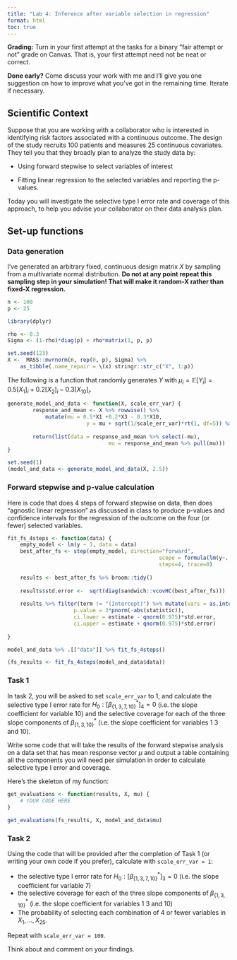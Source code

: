 ```yaml
---
title: "Lab 4: Inference after variable selection in regression"
format: html
toc: true
---
```


**Grading:** Turn in your first attempt at the tasks for a binary "fair attempt or not" grade on Canvas. That is, your first attempt need not be neat or correct.

**Done early?** Come discuss your work with me and I'll give you one suggestion on how to improve what you've got in the remaining time. Iterate if necessary.

## Scientific Context 

Suppose that you are working with a collaborator who is interested in identifying risk factors associated with a continuous outcome. The design of the study recruits 100 patients and measures 25 continuous covariates. They tell you that they broadly plan to analyze the study data by:

-   Using forward stepwise to select variables of interest

-   Fitting linear regression to the selected variables and reporting the p-values.

Today you will investigate the selective type I error rate and coverage of this approach, to help you advise your collaborator on their data analysis plan. 

## Set-up functions

### Data generation

I've generated an arbitrary fixed, continuous design matrix $X$ by sampling from a multivariate normal distribution. **Do not at any point repeat this sampling step in your simulation! That will make it random-X rather than fixed-X regression.** 

```r
n <- 100 
p <- 25

library(dplyr) 

rho <- 0.3
Sigma <- (1-rho)*diag(p) + rho*matrix(1, p, p)

set.seed(123)
X <-  MASS::mvrnorm(n, rep(0, p), Sigma) %>% 
	as_tibble(.name_repair = \(x) stringr::str_c("X", 1:p)) 
```

The following is a function that randomly generates $Y$ with $\mu_i = \mathbb{E}[Y_i] = 0.5[X_1]_i + 0.2[X_2]_i - 0.3[X_{10}]_i.$

```r
generate_model_and_data <- function(X, scale_err_var) { 
		response_and_mean <- X %>% rowwise() %>% 
			mutate(mu = 0.5*X1 +0.2*X3 - 0.3*X10, 
						 y = mu + sqrt(1/scale_err_var)*rt(1, df=5)) %>% relocate(y, everything())
		
		return(list(data = response_and_mean %>% select(-mu), 
								mu = response_and_mean %>% pull(mu)))
}

set.seed(1)
(model_and_data <- generate_model_and_data(X, 2.5))
```

### Forward stepwise and p-value calculation 

Here is code that does 4 steps of forward stepwise on data, then does "agnostic linear regression" as discussed in class to produce p-values and confidence intervals for the regression of the outcome on the four (or fewer) selected variables. 

```r
fit_fs_4steps <- function(data) { 
	empty_model <- lm(y ~ 1, data = data)
	best_after_fs <- step(empty_model, direction="forward", 
												scope = formula(lm(y~., data=data)), 
												steps=4, trace=0) 
	
	results <- best_after_fs %>% broom::tidy() 
	
	results$std.error <-  sqrt(diag(sandwich::vcovHC(best_after_fs)))
	
	results %>% filter(term != "(Intercept)") %>% mutate(vars = as.integer(stringr::str_remove(term, "X"))) %>% mutate(statistic = estimate/std.error, 
					 p.value = 2*pnorm(-abs(statistic)), 
					 ci.lower = estimate - qnorm(0.975)*std.error, 
					 ci.upper = estimate + qnorm(0.975)*std.error) 		%>% select(vars, estimate, p.value, ci.lower, ci.upper) %>% arrange(vars)
	
}

model_and_data %>% .[["data"]] %>% fit_fs_4steps()

(fs_results <- fit_fs_4steps(model_and_data$data))
```

### Task 1 

In task 2, you will be asked to set `scale_err_var` to 1, and calculate the selective type I error rate for $H_0: [\beta^*_{\{1, 3, 7, 10\}}]_4 = 0$ (i.e. the slope coefficient for variable 10) and the selective coverage for each of the three slope components of $\beta^*_{\{1, 3, 10\}}$ (i.e. the slope coefficient for variables 1 3 and 10). 

Write some code that will take the results of the forward stepwise analysis on a data set that has mean response vector $\mu$ and output a table containing all the components you will need per simulation in order to calculate selective type I error and coverage. 

Here's the skeleton of my function: 

```r

get_evaluations <- function(results, X, mu) { 
	# YOUR CODE HERE 
}

get_evaluations(fs_results, X, model_and_data$mu)
```

### Task 2 

Using the code that will be provided after the completion of Task 1 (or writing your own code if you prefer), calculate with `scale_err_var = 1`: 

- the selective type I error rate for $H_0: [\beta^*_{\{1, 3, 7, 10\}}]_3 = 0$ (i.e. the slope coefficient for variable 7)
- the selective coverage for each of the three slope components of $\beta^*_{\{1, 3, 10\}}$ (i.e. the slope coefficient for variables 1 3 and 10)
- The probability of selecting each combination of 4 or fewer variables in $X_1, \ldots, X_{25}$. 


Repeat with `scale_err_var = 100`. 

Think about and comment on your findings. 
